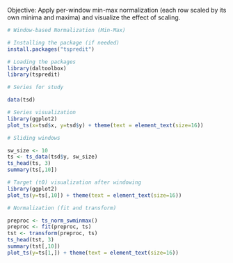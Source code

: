 Objective: Apply per-window min-max normalization (each row scaled by its own minima and maxima) and visualize the effect of scaling.

```r
# Window-based Normalization (Min-Max)

# Installing the package (if needed)
install.packages("tspredit")
```

```r
# Loading the packages
library(daltoolbox)
library(tspredit) 
```


```r
# Series for study

data(tsd)
```

```r
# Series visualization
library(ggplot2)
plot_ts(x=tsd$x, y=tsd$y) + theme(text = element_text(size=16))
```

```r
# Sliding windows

sw_size <- 10
ts <- ts_data(tsd$y, sw_size)
ts_head(ts, 3)
summary(ts[,10])
```

```r
# Target (t0) visualization after windowing
library(ggplot2)
plot_ts(y=ts[,10]) + theme(text = element_text(size=16))
```

```r
# Normalization (fit and transform)

preproc <- ts_norm_swminmax()
preproc <- fit(preproc, ts)
tst <- transform(preproc, ts)
ts_head(tst, 3)
summary(tst[,10])
plot_ts(y=ts[1,]) + theme(text = element_text(size=16))
```

